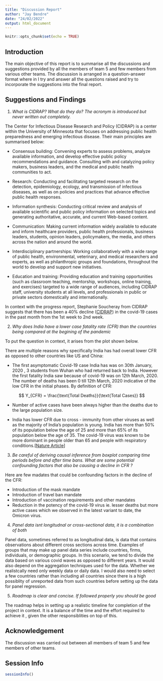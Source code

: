 ```yaml
---
title: "Discussion Report"
author: "Jay Bendre"
date: "24/02/2022"
output: html_document
---
```


```r
knitr::opts_chunk$set(echo = TRUE)
```

## Introduction
The main objective of this report is to summarise all the discussions and suggestions provided by all the members of team 5 and few members from various other teams. The discussion is arranged in a question-answer format where in I try and answer all the questions raised and try to incorporate the suggestions into the final report.

## Suggestions and Findings

1. *What is CIDRAP? What do they do? The acronym is introduced but never written out completely.*

The Center for Infectious Disease Research and Policy (CIDRAP) is a center within the University of Minnesota that focuses on addressing public health preparedness and emerging infectious disease. Their main principles are summarised below:

* Consensus building: Convening experts to assess problems, analyze available information, and develop effective public policy recommendations and guidance. Consulting with and catalyzing policy makers, business leaders, and the medical and public health communities to act.

* Research: Conducting and facilitating targeted research on the detection, epidemiology, ecology, and transmission of infectious diseases, as well as on policies and practices that advance effective public health responses.

* Information synthesis: Conducting critical review and analysis of available scientific and public policy information on selected topics and generating authoritative, accurate, and current Web-based content.

* Communication: Making current information widely available to educate and inform healthcare providers, public health professionals, business leaders, students, opinion leaders, policymakers, the media, and others across the nation and around the world.

* Interdisciplinary partnerships: Working collaboratively with a wide range of public health, environmental, veterinary, and medical researchers and experts, as well as philanthropic groups and foundations, throughout the world to develop and support new initiatives.

* Education and training: Providing education and training opportunities (such as classroom teaching, mentorship, workshops, online training, and exercises) targeted to a wide range of audiences, including CIDRAP staff, university students at all levels, and professionals in public or private sectors domestically and internationally.

In context with the progress report, Stephanie Soucheray from CIDRAP suggests that there has been a 40\% decline ([CIDRAP](https://www.cidrap.umn.edu/news-perspective/2022/02/covid-19-cases-drop-40-us)) in the covid-19 cases in the past month from the 1st week to 2nd week. 

2. *Why does India have a lower case fatality rate (CFR) than the countries being compared at the begining of the pandemic*

To put the question in context, it arises from the plot shown below.


There are multiple reasons why specifically India has had overall lower CFR as opposed to other countries like US and China:

* The first asymptomatic Covid-19 case India has was on 30th January, 2020 , 3 students from Wuhan who had returned back to India. However the first fatality India saw because of covid-19 was on 12th March, 2020. The number of deaths has been 0 till 12th March, 2020 indicative of the low CFR in the initial phases. By definition of CFR: 

$$
Y_{CFR} = \frac{\text{Total Deaths}}{\text{Total Cases}}
$$

* Number of active cases have been always higher than the deaths due to the large population size. 

* India has lower CFR due to cross - immunity from other viruses as well as the majority of India's population is young. India has more than 50\% of its population below the age of 25 and more than 65\% of its population below the age of 35. The covid-19 virus was known to be more dominant in people older than 65 and people with respiratory conditions.[[Nature Article](https://www.science.org/content/article/indias-covid-19-cases-have-declined-rapidly-herd-immunity-still-far-away-scientists-say#:~:text=India's%20fatality%20rate%20has%20decreased,cross%2Dimmunity%20from%20other%20viruses)]

3. *Be careful of deriving causal inference from boxplot comparing time periods before and after time bans. What are some potential confounding factors that also be causing a decline in CFR ?*

Here are few madates that could be confounding factors in the decline of the CFR:

* Introduction of the mask mandate
* Introduction of travel ban mandate
* Introduction of vaccination requirements and other mandates
* Reduction in the potency of the covid-19 virus ie. lesser deaths but more active cases which we observed in the latest variant to date, the Omicron virus.

4. *Panel data isnt longitudnal or cross-sectional data, it is a combination of both*

Panel data, sometimes referred to as longitudinal data, is data that contains observations about different cross sections across time. Examples of groups that may make up panel data series include countries, firms, individuals, or demographic groups. In this scenario, we tend to divide the data based on various covid waves as opposed to different years. It would also depend on the aggregation techniques used for the data. Whether we realistcally need only weekly data or daily data. I would also need to select a few countries rather than including all countries since there is a high possiblity of unreported data from such countries before setting up the data for panel regression.


5. *Roadmap is clear and concise. If followed properly you should be good*  

The roadmap helps in setting up a realistic timeline for completion of the project in context. It is a balance of the time and the effort required to achieve it , given the other responsiblities on top of this.

## Acknowledgement
The discussion was carried out between all members of team 5 and few members of other teams.

## Session Info
```r
sessionInfo()
```